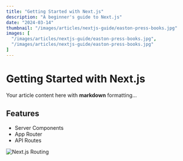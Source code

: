```yaml
---
title: "Getting Started with Next.js"
description: "A beginner's guide to Next.js"
date: "2024-03-14"
thumbnail: "/images/articles/nextjs-guide/easton-press-books.jpg"
images: [
  "/images/articles/nextjs-guide/easton-press-books.jpg",
  "/images/articles/nextjs-guide/easton-press-books.jpg"
]
---
```


# Getting Started with Next.js

Your article content here with **markdown** formatting...

## Features

- Server Components
- App Router
- API Routes

<Image 
  src={frontmatter.images[0]}
  alt="Next.js Routing"
  width={800}
  height={400}
/> 
